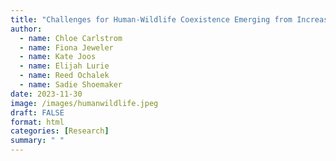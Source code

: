 ```yaml
---
title: "Challenges for Human-Wildlife Coexistence Emerging from Increased Subdivision in the Huife Watershed"
author: 
  - name: Chloe Carlstrom
  - name: Fiona Jeweler
  - name: Kate Joos
  - name: Elijah Lurie
  - name: Reed Ochalek
  - name: Sadie Shoemaker
date: 2023-11-30
image: /images/humanwildlife.jpeg
draft: FALSE
format: html
categories: [Research]
summary: " " 
---
```


